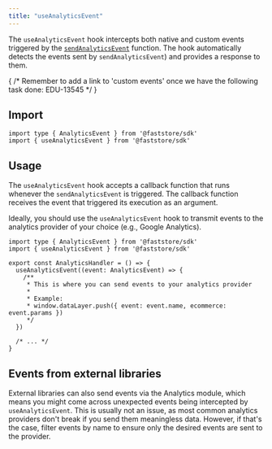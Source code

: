```yaml
---
title: "useAnalyticsEvent"
---
```


The `useAnalyticsEvent` hook intercepts both native and custom events triggered by the [`sendAnalyticsEvent`](https://developers.vtex.com/docs/guides/faststore/analytics-send-analytics-event) function. The hook automatically detects the events sent by `sendAnalyticsEvent`) and provides a response to them.

{ /* Remember to add a link to 'custom events' once we have the following task done: EDU-13545 */ }

## Import

```tsx
import type { AnalyticsEvent } from '@faststore/sdk'
import { useAnalyticsEvent } from '@faststore/sdk'
```

## Usage

The `useAnalyticsEvent` hook accepts a callback function that runs whenever the `sendAnalyticsEvent` is triggered. The callback function receives the event that triggered its execution as an argument.

Ideally, you should use the `useAnalyticsEvent` hook to transmit events to the analytics provider of your choice (e.g., Google Analytics).

```tsx
import type { AnalyticsEvent } from '@faststore/sdk'
import { useAnalyticsEvent } from '@faststore/sdk'

export const AnalyticsHandler = () => {
  useAnalyticsEvent((event: AnalyticsEvent) => {
    /**
     * This is where you can send events to your analytics provider
     *
     * Example:
     * window.dataLayer.push({ event: event.name, ecommerce: event.params })
     */
  })

  /* ... */
}
```

## Events from external libraries

External libraries can also send events via the Analytics module, which means you might come across unexpected events being intercepted by `useAnalyticsEvent`. This is usually not an issue, as most common analytics providers don't break if you send them meaningless data. However, if that's the case, filter events by name to ensure only the desired events are sent to the provider.
